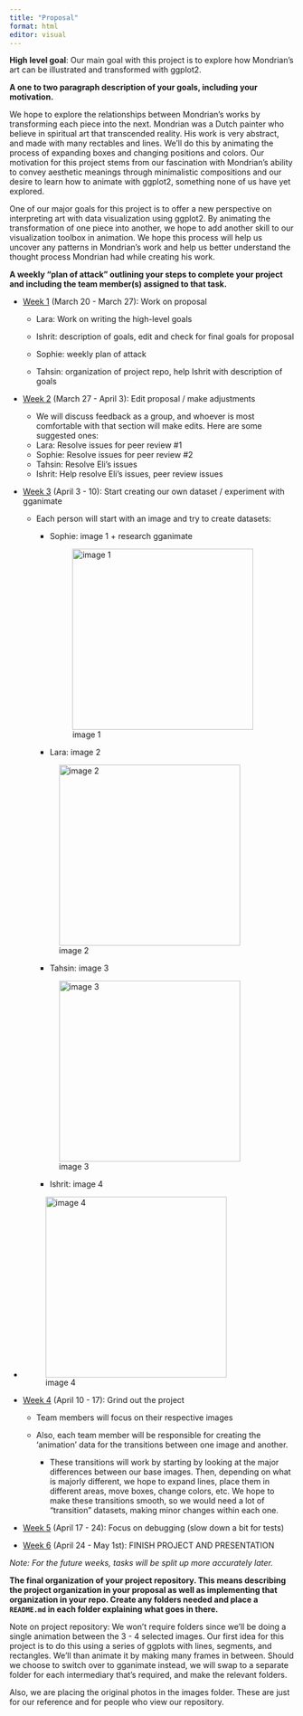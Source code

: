 ```yaml
---
title: "Proposal"
format: html
editor: visual
---
```


**High level goal**: Our main goal with this project is to explore how Mondrian’s art can be illustrated and transformed with ggplot2.

**A one to two paragraph description of your goals, including your motivation.**

We hope to explore the relationships between Mondrian's works by transforming each piece into the next. Mondrian was a Dutch painter who believe in spiritual art that transcended reality. His work is very abstract, and made with many rectables and lines. We’ll do this by animating the process of expanding boxes and changing positions and colors. Our motivation for this project stems from our fascination with Mondrian's ability to convey aesthetic meanings through minimalistic compositions and our desire to learn how to animate with ggplot2, something none of us have yet explored.

One of our major goals for this project is to offer a new perspective on interpreting art with data visualization using ggplot2. By animating the transformation of one piece into another, we hope to add another skill to our visualization toolbox in animation. We hope this process will help us uncover any patterns in Mondrian's work and help us better understand the thought process Mondrian had while creating his work.

**A weekly “plan of attack” outlining your steps to complete your project and including the team member(s) assigned to that task.**

-   [Week 1]{.underline} (March 20 - March 27): Work on proposal

    -   Lara: Work on writing the high-level goals

    -   Ishrit: description of goals, edit and check for final goals for proposal

    -   Sophie: weekly plan of attack

    -   Tahsin: organization of project repo, help Ishrit with description of goals

-   [Week 2]{.underline} (March 27 - April 3): Edit proposal / make adjustments

    -   We will discuss feedback as a group, and whoever is most comfortable with that section will make edits. Here are some suggested ones:
    -   Lara: Resolve issues for peer review #1
    -   Sophie: Resolve issues for peer review #2
    -   Tahsin: Resolve Eli's issues
    -   Ishrit: Help resolve Eli's issues, peer review issues

-   [Week 3]{.underline} (April 3 - 10): Start creating our own dataset / experiment with gganimate

    -   Each person will start with an image and try to create datasets:

        -   Sophie: image 1 + research gganimate

            ![image 1](images/Mondrian%201.jpg){width="320"}

        -   Lara: image 2

        ![image 2](images/Mondrian%202.jpg){width="320"}

        -   Tahsin: image 3

        ![image 3](images/Mondrian%203.jpg){width="320"}

        -   Ishrit: image 4

-   

    ![image 4](images/Mondrian%204.jpg){width="320"}

-   [Week 4]{.underline} (April 10 - 17): Grind out the project

    -   Team members will focus on their respective images

    -   Also, each team member will be responsible for creating the 'animation' data for the transitions between one image and another.

        -   These transitions will work by starting by looking at the major differences between our base images. Then, depending on what is majorly different, we hope to expand lines, place them in different areas, move boxes, change colors, etc. We hope to make these transitions smooth, so we would need a lot of "transition" datasets, making minor changes within each one.

-   [Week 5]{.underline} (April 17 - 24): Focus on debugging (slow down a bit for tests)

-   [Week 6]{.underline} (April 24 - May 1st): FINISH PROJECT AND PRESENTATION

*Note: For the future weeks, tasks will be split up more accurately later.*

**The final organization of your project repository. This means describing the project organization in your proposal as well as implementing that organization in your repo. Create any folders needed and place a `README.md` in each folder explaining what goes in there.**

Note on project repository: We won't require folders since we'll be doing a single animation between the 3 - 4 selected images. Our first idea for this project is to do this using a series of ggplots with lines, segments, and rectangles. We'll than animate it by making many frames in between. Should we choose to switch over to gganimate instead, we will swap to a separate folder for each intermediary that's required, and make the relevant folders.

Also, we are placing the original photos in the images folder. These are just for our reference and for people who view our repository.
